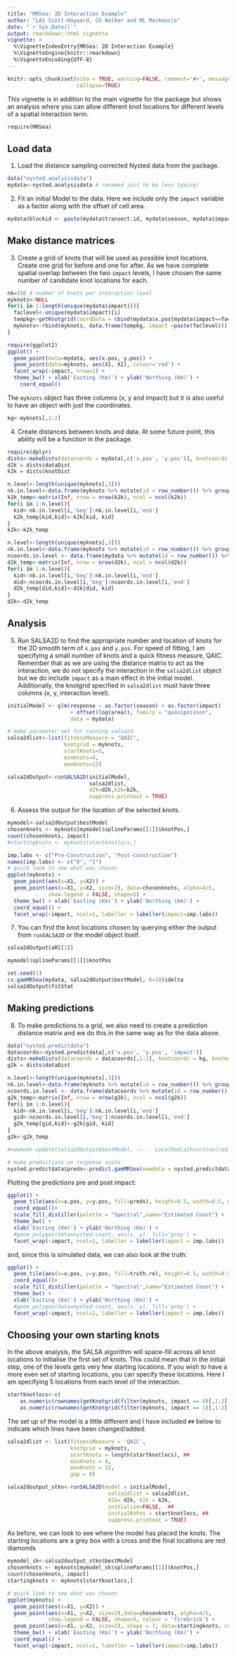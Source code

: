 ```yaml
---
title: "MRSea: 2D Interaction Example"
author: "LAS Scott-Hayward, CG Walker and ML Mackenzie"
date: "`r Sys.Date()`"
output: rmarkdown::html_vignette
vignette: >
  %\VignetteIndexEntry{MRSea: 2D Interaction Example}
  %\VignetteEngine{knitr::rmarkdown}
  %\VignetteEncoding{UTF-8}
---
```


```r
knitr::opts_chunk$set(echo = TRUE, warning=FALSE, comment='#>', message=FALSE,
                      collapse=TRUE)
```

This vignette is in addition to the main vignette for the package but shows an analysis where you can allow different knot locations for different levels of a spatial interaction term.

<!-- ```{r, echo=FALSE} -->
<!-- devtools::load_all(pkg='../../MRSea') -->
<!-- ``` -->

```r
require(MRSea)
```

## Load data

1. Load the distance sampling corrected Nysted data from the package.
```r
data("nysted.analysisdata")
mydata<-nysted.analysisdata # renamed just to be less typing!
```

2. Fit an initial Model to the data.  Here we include only the `impact` variable as a factor along with the offset of cell area. 
```r
mydata$blockid <- paste(mydata$transect.id, mydata$season, mydata$impact,sep = "")
```


## Make distance matrices

3. Create a grid of knots that will be used as possible knot locations.  Create one grid for before and one for after. As we have complete spatial overlap between the two `impact` levels, I have chosen the same number of candidate knot locations for each. 

```r
nk=150 # number of knots per interaction level
myknots<-NULL
for(i in 1:length(unique(mydata$impact))){
  faclevel<-unique(mydata$impact)[i]
  tempkg<-getKnotgrid(coordData = cbind(mydata$x.pos[mydata$impact==faclevel], mydata$y.pos[mydata$impact==faclevel]), numKnots = nk, plot = FALSE)
  myknots<-rbind(myknots, data.frame(tempkg, impact =paste(faclevel)))
}
```

```r
require(ggplot2)
ggplot() +
  geom_point(data=mydata, aes(x.pos, y.pos)) +
  geom_point(data=myknots, aes(X1, X2), colour='red') +
  facet_wrap(~impact, nrow=2) +
  theme_bw() + xlab('Easting (Km)') + ylab('Northing (Km)') +
    coord_equal()

```

The `myknots` object has three columns (x, y and impact) but it is also useful to have an object with just the coordinates. 

```r
kg<-myknots[,1:2]
```


4. Create distances between knots and data. At some future point, this ability will be a function in the package. 

```r
require(dplyr)
dists<-makeDists(datacoords = mydata[,c('x.pos', 'y.pos')], knotcoords = kg, knotmat = TRUE)
d2k = dists$dataDist
k2k = dists$knotDist

n.level<-length(unique(myknots[,3]))
nk.in.level<-data.frame(myknots %>% mutate(id = row_number()) %>% group_by(impact) %>% summarise(beg=first(id), end=last(id)))
k2k_temp<-matrix(Inf, nrow = nrow(k2k), ncol = ncol(k2k))
for(i in 1:n.level){
  kid<-nk.in.level[i,'beg']:nk.in.level[i,'end']
  k2k_temp[kid,kid]<-k2k[kid, kid]
}
k2k<-k2k_temp

n.level<-length(unique(myknots[,3]))
nk.in.level<-data.frame(myknots %>% mutate(id = row_number()) %>% group_by(impact) %>% summarise(beg=first(id), end=last(id)))
ncoords.in.level <- data.frame(mydata %>% mutate(id = row_number()) %>% group_by(impact) %>% summarise(beg=first(id), end=last(id)))
d2k_temp<-matrix(Inf, nrow = nrow(d2k), ncol = ncol(d2k))
for(i in 1:n.level){
  kid<-nk.in.level[i,'beg']:nk.in.level[i,'end']
  did<-ncoords.in.level[i,'beg']:ncoords.in.level[i,'end']
  d2k_temp[did,kid]<-d2k[did, kid]
}
d2k<-d2k_temp

```

## Analysis

5. Run SALSA2D to find the appropriate number and location of knots for the 2D smooth term of `x.pos` and `y.pos`. For speed of fitting, I am specifying a small number of knots and a quick fitness measure, QAIC. Remember that as we are using the distance matrix to act as the interaction, we do not specify the interaction in the `salsa2dlist` object but we do include `impact` as a main effect in the initial model. Additionally, the knotgrid specified in `salsa2dlist` must have three columns (x, y, interaction level).  

```r
initialModel <- glm(response ~ as.factor(season) + as.factor(impact) 
                    + offset(log(area)), family = "quasipoisson", 
                    data = mydata)
```

```r
# make parameter set for running salsa2d
salsa2dlist<-list(fitnessMeasure = "QAIC", 
                  knotgrid = myknots, 
                  startKnots=5, 
                  minKnots=4, 
                  maxKnots=12)
```

```r
salsa2dOutput<-runSALSA2D(initialModel, 
                          salsa2dlist,
                          d2k=d2k,k2k=k2k, 
                          suppress.printout = TRUE)
```

<!-- ```{r echo=TRUE, eval=FALSE} -->
<!-- salsa2dOutput<-runSALSA2D(salsa1dOutput$bestModel, salsa2dlist,  -->
<!--                              d2k=distMatsGeo$dataDist, k2k=distMatsGeo$knotDist) -->
<!-- ``` -->

6. Assess the output for the location of the selected knots.

```r
mymodel<-salsa2dOutput$bestModel
chosenknots <- myknots[mymodel$splineParams[[1]]$knotPos,]
count(chosenknots, impact)
#startingknots <- myknots[startknotlocs,]
```

```r
imp.labs <- c("Pre-Construction", "Post-Construction")
names(imp.labs) <- c("0", "1")
# quick look to see what was chosen
ggplot(myknots) +
  geom_point(aes(x=X1, y=X2)) +
  geom_point(aes(x=X1, y=X2, size=2), data=chosenknots, alpha=4/5, 
             show.legend = FALSE, shape=5) +
  theme_bw() + xlab('Easting (Km)') + ylab('Northing (Km)') + 
  coord_equal() +
  facet_wrap(~impact, ncol=1, labeller = labeller(impact=imp.labs))

```

7. You can find the knot locations chosen by querying either the output from `runSALSA2D` or the model object itself. 

```r
salsa2dOutput$aR[[1]]
```

```r
mymodel$splineParams[[1]]$knotPos
```

```r
set.seed(1)
cv.gamMRSea(mydata, salsa2dOutput$bestModel, K=10)$delta
salsa2dOutput$fitStat
```

## Making predictions

8. To make predictions to a grid, we also need to create a prediction distance matrix and we do this in the same way as for the data above. 

```r
data("nysted.predictdata")
datacoords<-nysted.predictdata[,c('x.pos', 'y.pos', 'impact')]
dists<-makeDists(datacoords = datacoords[,1:2], knotcoords = kg, knotmat = FALSE)
g2k = dists$dataDist

n.level<-length(unique(myknots[,3]))
nk.in.level<-data.frame(myknots %>% mutate(id = row_number()) %>% group_by(impact) %>% summarise(beg=first(id), end=last(id)))
ncoords.in.level <- data.frame(datacoords %>% mutate(id = row_number()) %>% group_by(impact) %>% summarise(beg=first(id), end=last(id)))
g2k_temp<-matrix(Inf, nrow = nrow(g2k), ncol = ncol(g2k))
for(i in 1:n.level){
  kid<-nk.in.level[i,'beg']:nk.in.level[i,'end']
  gid<-ncoords.in.level[i,'beg']:ncoords.in.level[i,'end']
  g2k_temp[gid,kid]<-g2k[gid, kid]
}
g2k<-g2k_temp
```

```r
#newmod<-update(salsa2dOutput$bestModel, .~. - LocalRadialFunction(radiusIndices, dists, radii, aR):as.factor(impact))

# make predictions on response scale
nysted.predictdata$preds<-predict.gamMRSea(newdata = nysted.predictdata, g2k =g2k, object = salsa2dOutput$bestModel)
```


Plotting the predictions pre and post impact:

```r
ggplot() +
  geom_tile(aes(x=x.pos, y=y.pos, fill=preds), height=0.5, width=0.5, data=filter(nysted.predictdata, season==1)) +
  coord_equal()+
  scale_fill_distiller(palette = "Spectral",name="Estimated Count") +
  theme_bw() +
  xlab('Easting (Km)') + ylab('Northing (Km)') +
  #geom_polygon(data=nysted.coast, aes(x, y), fill='grey') +
  facet_wrap(~impact, ncol=1, labeller = labeller(impact = imp.labs))
```

and, since this is simulated data, we can also look at the truth:

```r
ggplot() +
  geom_tile(aes(x=x.pos, y=y.pos, fill=truth.re), height=0.5, width=0.5, data=filter(nysted.predictdata, season==1)) +
  coord_equal()+
  scale_fill_distiller(palette = "Spectral",name="Estimated Count") +
  theme_bw() +
  xlab('Easting (Km)') + ylab('Northing (Km)') +
  #geom_polygon(data=nysted.coast, aes(x, y), fill='grey') +
  facet_wrap(~impact, ncol=1, labeller = labeller(impact = imp.labs))
```

## Choosing your own starting knots

In the above analysis, the SALSA algorithm will space-fill across all knot locations to initialise the first set of knots.  This could mean that in the initial step, one of the levels gets very few starting locations.  If you wish to have a more even set of starting locations, you can specify these locations.  Here I am specifying 5 locations from each level of the interaction.

```r
startknotlocs<-c(
    as.numeric(rownames(getKnotgrid(filter(myknots, impact == 0)[,1:2], numKnots = 5, plot = FALSE))),
    as.numeric(rownames(getKnotgrid(filter(myknots, impact == 1)[,1:2], numKnots = 5, plot = FALSE))) + 150)
```

The set up of the model is a little different and I have included `##` below to indicate which lines have been changed/added.

```r
salsa2dlist <- list(fitnessMeasure = 'QAIC',
                    knotgrid = myknots,
                    startKnots = length(startknotlocs), ##
                    minKnots = 4,
                    maxKnots = 12,
                    gap = 0)
```

```r
salsa2doutput_stkn<-runSALSA2D(model = initialModel, 
                                salsa2dlist = salsa2dlist, 
                                d2k= d2k, k2k = k2k, 
                                initialise=FALSE,  ##
                                initialKnPos = startknotlocs, ##
                                suppress.printout = TRUE)
```

As before, we can look to see where the model has placed the knots. The starting locations are a grey box with a cross and the final locations are red diamonds

```r
mymodel_sk<-salsa2doutput_stkn$bestModel
chosenknots <- myknots[mymodel_sk$splineParams[[1]]$knotPos,]
count(chosenknots, impact)
startingknots <- myknots[startknotlocs,]
```

```r
# quick look to see what was chosen
ggplot(myknots) +
  geom_point(aes(x=X1, y=X2)) +
  geom_point(aes(x=X1, y=X2, size=2),data=chosenknots, alpha=4/5, 
             show.legend = FALSE, shape=5, colour = 'firebrick') +
  geom_point(aes(x=X1, y=X2, size=2), shape = 7, data=startingknots, colour = 'darkgrey', show.legend = FALSE) +
  theme_bw() + xlab('Easting (Km)') + ylab('Northing (Km)') + 
  coord_equal() +
  facet_wrap(~impact, ncol=1, labeller = labeller(impact=imp.labs))
```
